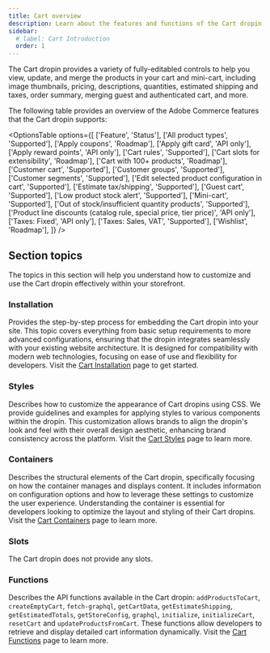 ```yaml
---
title: Cart overview
description: Learn about the features and functions of the Cart dropin.
sidebar:
  # label: Cart Introduction
  order: 1
---
```



The Cart dropin provides a variety of fully-editabled controls to help you view, update, and merge the products in your cart and mini-cart, including image thumbnails, pricing, descriptions, quantities, estimated shipping and taxes, order summary, merging guest and authenticated cart, and more.

The following table provides an overview of the Adobe Commerce features that the Cart dropin supports:

<OptionsTable
  options={[
    ['Feature', 'Status'],
    ['All product types', 'Supported'],
    ['Apply coupons', 'Roadmap'],
    ['Apply gift card', 'API only'],
    ['Apply reward points', 'API only'],
    ['Cart rules', 'Supported'],
    ['Cart slots for extensibility', 'Roadmap'],
    ['Cart with 100+ products', 'Roadmap'],
    ['Customer cart', 'Supported'],
    ['Customer groups', 'Supported'],
    ['Customer segments', 'Supported'],
    ['Edit selected product configuration in cart', 'Supported'],
    ['Estimate tax/shipping', 'Supported'],
    ['Guest cart', 'Supported'],
    ['Low product stock alert', 'Supported'],
    ['Mini-cart', 'Supported'],
    ['Out of stock/insufficient quantity products', 'Supported'],
    ['Product line discounts (catalog rule, special price, tier price)', 'API only'],
    ['Taxes: Fixed', 'API only'],
    ['Taxes: Sales, VAT', 'Supported'],
    ['Wishlist', 'Roadmap'],
  ]}
/>

## Section topics

The topics in this section will help you understand how to customize and use the Cart dropin effectively within your storefront.

### Installation

Provides the step-by-step process for embedding the Cart dropin into your site. This topic covers everything from basic setup requirements to more advanced configurations, ensuring that the dropin integrates seamlessly with your existing website architecture. It is designed for compatibility with modern web technologies, focusing on ease of use and flexibility for developers. Visit the [Cart Installation](/dropins/cart/cart-installation/) page to get started.

### Styles

Describes how to customize the appearance of Cart dropins using CSS. We provide guidelines and examples for applying styles to various components within the dropin. This customization allows brands to align the dropin's look and feel with their overall design aesthetic, enhancing brand consistency across the platform. Visit the [Cart Styles](/dropins/cart/cart-styles/) page to learn more.

### Containers

Describes the structural elements of the Cart dropin, specifically focusing on how the container manages and displays content. It includes information on configuration options and how to leverage these settings to customize the user experience. Understanding the container is essential for developers looking to optimize the layout and styling of their Cart dropins. Visit the [Cart Containers](/dropins/cart/cart-containers) page to learn more.

### Slots

The Cart dropin does not provide any slots.

### Functions

Describes the API functions available in the Cart dropin: `addProductsToCart`, `createEmptyCart`, `fetch-graphql`, `getCartData`, `getEstimateShipping`, `getEstimatedTotals`, `getStoreConfig`, `graphql`, `initialize`, `initializeCart`, `resetCart` and `updateProductsFromCart`. These functions allow developers to retrieve and display detailed cart information dynamically. Visit the [Cart Functions](/dropins/cart/cart-functions/) page to learn more.